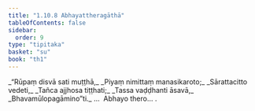 ```yaml
---
title: "1.10.8 Abhayattheragāthā"
tableOfContents: false
sidebar:
  order: 9
type: "tipitaka"
basket: "su"
book: "th1"
---
```



<DynamicBreadcrumb />

<Division number="98" book="th1" bookNo="19" page="241">

<Paragraph number="219" type="verses" book="th1">
_“Rūpaṃ disvā sati muṭṭhā,_  
_Piyaṃ nimittaṃ manasikaroto;_  
_Sārattacitto vedeti,_  
_Tañca ajjhosa tiṭṭhati;_  
_Tassa vaḍḍhanti āsavā,_  
_Bhavamūlopagāmino”ti._  


</Paragraph>
</Division>

<Paragraph number="220" type="center" book="th1">
…  Abhayo thero… .
</Paragraph>